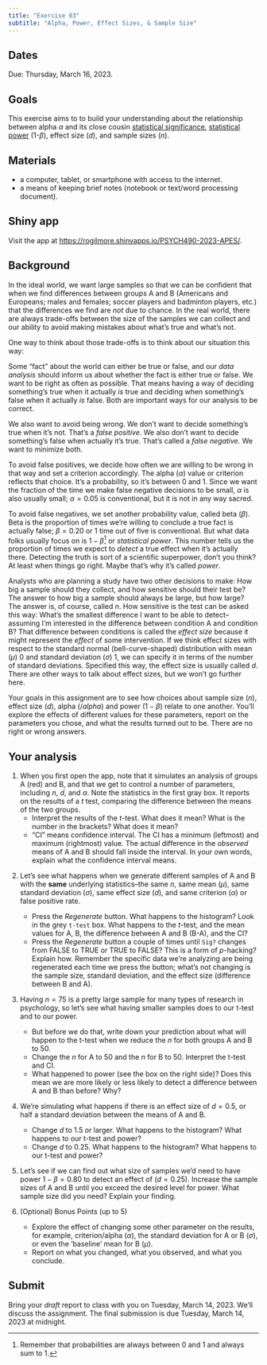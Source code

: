 ```yaml
---
title: "Exercise 03"
subtitle: "Alpha, Power, Effect Sizes, & Sample Size"
---
```


## Dates {-}

Due: [Thursday, March 16, 2023]{.orange_due}.

## Goals {-}

This exercise aims to to build your understanding about the relationship between alpha $\alpha$ and its close cousin [statistical significance](https://forrt.org/glossary/statistical-significance/), [statistical power](https://forrt.org/glossary/statistical-power/) (1-$\beta$), effect size ($d$), and sample sizes ($n$).

## Materials {-}

- a computer, tablet, or smartphone with access to the internet.
- a means of keeping brief notes (notebook or text/word processing document).

## Shiny app {-}

Visit the app at <https://rogilmore.shinyapps.io/PSYCH490-2023-APES/>.

## Background {-}

In the ideal world, we want large samples so that we can be confident that when we find differences between groups A and B (Americans and Europeans; males and females; soccer players and badminton players, etc.) that the differences we find are *not* due to chance.
In the real world, there are always trade-offs between the size of the samples we can collect and our ability to avoid making mistakes about what's true and what's not.

One way to think about those trade-offs is to think about our situation this way:

Some "fact" about the world can either be true or false, and our *data analysis* should inform us about whether the fact is either true or false.
We want to be right as often as possible.
That means having a way of deciding something's true when it actually *is* true and deciding when something's false when it actually *is* false.
Both are important ways for our analysis to be correct.

We also want to avoid being wrong.
We don't want to decide something's true when it's not.
That's a *false positive*.
We also don't want to decide something's false when actually it's true.
That's called a *false negative*.
We want to minimize both.

To avoid false positives, we decide how often we are willing to be wrong in that way and set a criterion accordingly.
The alpha ($\alpha$) value or criterion reflects that choice.
It's a probability, so it's between 0 and 1.
Since we want the fraction of the time we make false negative decisions to be small, $\alpha$ is also usually small; $\alpha = 0.05$ is conventional, but it is not in any way sacred.

To avoid false negatives, we set another probability value, called beta ($\beta$).
Beta is the proportion of times we're willing to conclude a true fact is actually false; $\beta = 0.20$ or 1 time out of five is conventional.
But what data folks usually focus on is $1-\beta$[^3] or *statistical power*.
This number tells us the proportion of times we expect to *detect* a true effect when it's actually there.
Detecting the truth is sort of a scientific superpower, don't you think? 
At least when things go right.
Maybe that's why it's called *power*.

Analysts who are planning a study have two other decisions to make: How big a sample should they collect, and how sensitive should their test be?
The answer to how big a sample should always be large, but how large?
The answer is, of course, called $n$.
How sensitive is the test can be asked this way: What's the smallest difference I want to be able to detect--assuming I'm interested in the difference between condition A and condition B?
That difference between conditions is called the *effect size* because it might represent the *effect* of some intervention.
If we think effect sizes with respect to the standard normal (bell-curve-shaped) distribution with mean ($\mu$) 0 and standard deviation ($\sigma$) 1, we can specify it in terms of the number of standard deviations.
Specified this way, the effect size is usually called $d$.
There are other ways to talk about effect sizes, but we won't go further here.

Your goals in this assignment are to see how choices about sample size ($n$), effect size ($d$), alpha ($/alpha$) and power ($1-\beta$) relate to one another. 
You'll explore the effects of different values for these parameters, report on the parameters you chose, and what the results turned out to be.
There are no right or wrong answers.

## Your analysis {-}

1. When you first open the app, note that it simulates an analysis of groups A (red) and B, and that we get to control a number of parameters, including $n$, $d$, and $\alpha$. Note the statistics in the first gray box. It reports on the results of a $t$ test, comparing the difference between the means of the two groups. 
    - Interpret the results of the *t*-test. What does it mean? What is the number in the brackets? What does it mean?
    - "CI" means confidence interval. The CI has a minimum (leftmost) and maximum (rightmost) value.
The actual difference in the *observed* means of A and B should fall inside the interval.
In your own words, explain what the confidence interval means.

<!-- 2. The right hand box shows data about the statistical power ($1-\beta$ of this *t*-test). What is the 'power' reported. Remember, beta $\beta$ is the probability of finding a false negative. In your own words, what does this number mean? -->
2. Let's see what happens when we generate different samples of A and B with the **same** underlying statistics--the same $n$, same mean ($\mu$), same standard deviation ($\sigma$), same effect size ($d$), and same criterion ($\alpha$) or false positive rate.
      - Press the *Regenerate* button. What happens to the histogram? Look in the grey `t-test` box. What happens to the *t*-test, and the mean values for A, B, the difference between A and B (B-A), and the CI?
      - Press the *Regenerate* button a couple of times until `Sig?` changes from FALSE to TRUE or TRUE to FALSE? This is a form of *p*-hacking? Explain how. Remember the specific data we're analyzing are being regenerated each time we press the button; what's not changing is the sample size, standard deviation, and the effect size (difference between B and A). 

3. Having $n=75$ is a pretty large sample for many types of research in psychology, so let's see what having smaller samples does to our t-test and to our power. 
      - But before we do that, write down your prediction about what will happen to the t-test when we reduce the $n$ for both groups A and B to 50.
      - Change the $n$ for A to 50 and the $n$ for B to 50. Interpret the t-test and CI.
      - What happened to power (see the box on the right side)? Does this mean we are more likely or less likely to detect a difference between A and B than before? Why?

4. We're simulating what happens if there is an effect size of $d=0.5$, or half a standard deviation between the means of A and B.
    - Change $d$ to 1.5 or larger. What happens to the histogram? What happens to our t-test and power?
    - Change $d$ to 0.25. What happens to the histogram? What happens to our t-test and power?

5. Let's see if we can find out what size of samples we'd need to have power $1-\beta = 0.80$ to detect an effect of ($d=0.25$). Increase the sample sizes of A and B until you exceed the desired level for power. What sample size did you need? Explain your finding.

6. (Optional) Bonus Points (up to 5)
    - Explore the effect of changing some other parameter on the results, for example, criterion/alpha ($\alpha$), the standard deviation for A or B ($\sigma$), or even the 'baseline' mean for B ($\mu$).
    - Report on what you changed, what you observed, and what you conclude.

## Submit {-}

Bring your *draft* report  to class with you on Tuesday, March 14, 2023. We'll discuss the assignment. The final submission is due Tuesday, March 14, 2023 at midnight.

[^3]: Remember that probabilities are always between 0 and 1 and always sum to 1.